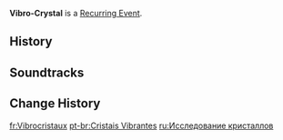 {{Terminology Infobox
|type  = Recurring Events
}}
'''Vibro-Crystal''' is a [[Recurring Event]].

==History==
{{Event History Table}}

==Soundtracks==
{{Soundtracks by Category Table|type=eventgameplay}}

==Change History==
{{Change History|2.6}}

[[fr:Vibrocristaux]]
[[pt-br:Cristais Vibrantes]]
[[ru:Исследование кристаллов]]